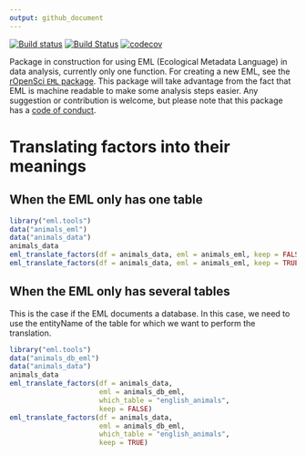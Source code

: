 ```yaml
---
output: github_document
---
```


[![Build status](https://ci.appveyor.com/api/projects/status/fju06tfixss6dce8?svg=true)](https://ci.appveyor.com/project/masalmon/eml-tools)
[![Build Status](https://travis-ci.org/maelle/eml.tools.svg?branch=master)](https://travis-ci.org/maelle/eml.tools)
[![codecov](https://codecov.io/gh/maelle/eml.tools/branch/master/graph/badge.svg)](https://codecov.io/gh/maelle/eml.tools)

Package in construction for using EML (Ecological Metadata Language) in data analysis, currently only one function. For creating a new EML, see the [rOpenSci `EML` package](https://github.com/ropensci/EML). This package will take advantage from the fact that EML is machine readable to make some analysis steps easier. Any suggestion or contribution is welcome, but please note that this package has a [code of conduct](CONDUCT.md).

# Translating factors into their meanings

## When the EML only has one table

```r
library("eml.tools")
data("animals_eml")
data("animals_data")
animals_data
eml_translate_factors(df = animals_data, eml = animals_eml, keep = FALSE)
eml_translate_factors(df = animals_data, eml = animals_eml, keep = TRUE)

```


## When the EML only has several tables

This is the case if the EML documents a database. In this case, we need to use the entityName of the table for which we want to perform the translation.

```r
library("eml.tools")
data("animals_db_eml")
data("animals_data")
animals_data
eml_translate_factors(df = animals_data,
                      eml = animals_db_eml,
                      which_table = "english_animals",
                      keep = FALSE)
eml_translate_factors(df = animals_data,
                      eml = animals_db_eml,
                      which_table = "english_animals",
                      keep = TRUE)

```
